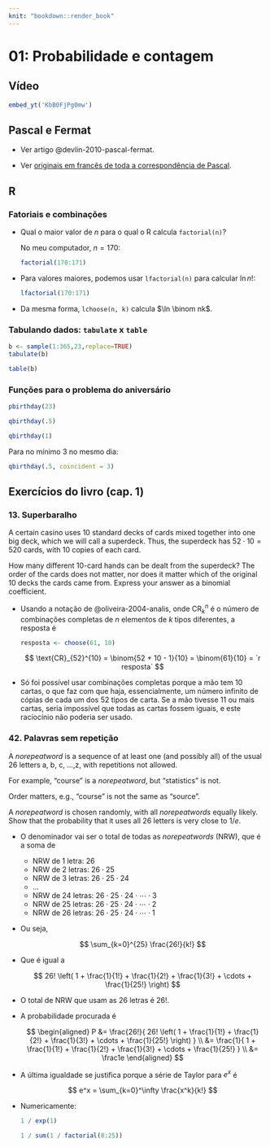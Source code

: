 ```yaml
---
knit: "bookdown::render_book"
---
```


# 01: Probabilidade e contagem {-}

## Vídeo {-}

```r
embed_yt('KbB0FjPg0mw')
```

## Pascal e Fermat {-}

* Ver artigo @devlin-2010-pascal-fermat.

* Ver [originais em francês de toda a correspondência de Pascal](https://gallica.bnf.fr/ark:/12148/bpt6k69975r.image.r=Blaise+Pascal.f233.langFR).

## R {-}

### Fatoriais e combinações {-}

* Qual o maior valor de $n$ para o qual o R calcula `factorial(n)`?

  No meu computador, $n = 170$:
  
    ```r
    factorial(170:171)
    ```
  
* Para valores maiores, podemos usar `lfactorial(n)` para calcular $\ln n!$:

    ```r
    lfactorial(170:171)
    ```

* Da mesma forma, `lchoose(n, k)` calcula $\ln \binom nk$.


### Tabulando dados: `tabulate` x `table` {-}

```r
b <- sample(1:365,23,replace=TRUE)
tabulate(b)
```

```r
table(b)
```


### Funções para o problema do aniversário {-}

```r
pbirthday(23)
```

```r
qbirthday(.5)
```

```r
qbirthday(1)
```

Para no mínimo $3$ no mesmo dia:

```r
qbirthday(.5, coincident = 3)
```


## Exercícios do livro (cap. 1) {-}

### 13. Superbaralho {-}

::: {.rmdbox latex=1}

A certain casino uses $10$ standard decks of cards mixed together into one big deck, which we will call a superdeck. Thus, the superdeck has $52 \cdot 10 = 520$ cards, with $10$ copies of each card. 

How many different $10$-card hands can be dealt from the superdeck? The order of the cards does not matter, nor does it matter which of the original $10$ decks the cards came from. Express your answer as a binomial coefficient.

:::

* Usando a notação de @oliveira-2004-analis, onde $\text{CR}_k^n$ é o número de combinações completas de $n$ elementos de $k$ tipos diferentes, a resposta é

    ```r
    resposta <- choose(61, 10)
    ```
  
  $$
  \text{CR}_{52}^{10} = \binom{52 + 10 - 1}{10} = \binom{61}{10} =
  `r resposta`
  $$

* Só foi possível usar combinações completas porque a mão tem $10$ cartas, o que faz com que haja, essencialmente, um [número infinito de cópias de cada um dos $52$ tipos de carta]{.hl}. Se a mão tivesse $11$ ou mais cartas, seria impossível que todas as cartas fossem iguais, e este raciocínio não poderia ser usado.


### 42. Palavras sem repetição {-}

::: {.rmdbox latex=1}

A *norepeatword* is a sequence of at least one (and possibly all) of the usual $26$ letters a, b, c, ...,z, with repetitions not allowed.

For example, “course” is a *norepeatword*, but “statistics” is not.

Order matters, e.g., “course” is not the same as “source”.

A *norepeatword* is chosen randomly, with all *norepeatwords* equally likely. Show that the probability that it uses all $26$ letters is very close to $1/e$.

:::

* O denominador vai ser o total de todas as *norepeatwords* (NRW), que é a soma de

  * NRW de $1$ letra: $26$
  * NRW de $2$ letras: $26 \cdot 25$
  * NRW de $3$ letras: $26 \cdot 25 \cdot 24$
  * $\dots$
  * NRW de $24$ letras: $26 \cdot 25 \cdot 24 \cdot \cdots \cdot 3$
  * NRW de $25$ letras: $26 \cdot 25 \cdot 24 \cdot \cdots \cdot 2$
  * NRW de $26$ letras: $26 \cdot 25 \cdot 24 \cdot \cdots \cdot 1$
  
* Ou seja,

  $$
  \sum_{k=0}^{25} \frac{26!}{k!}
  $$
  
* Que é igual a

  $$
  26! 
  \left( 
  1 + \frac{1}{1!} + \frac{1}{2!} + \frac{1}{3!} + \cdots + \frac{1}{25!} 
  \right)
  $$
  
* O total de NRW que usam as $26$ letras é $26!$.

* A probabilidade procurada é

  $$
  \begin{aligned}
  P 
  &= 
  \frac{26!}{
  26! 
  \left( 
  1 + \frac{1}{1!} + \frac{1}{2!} + \frac{1}{3!} + \cdots + \frac{1}{25!} 
  \right)
  } \\
  &=
  \frac{1}{
  1 + \frac{1}{1!} + \frac{1}{2!} + \frac{1}{3!} + \cdots + \frac{1}{25!} 
  } \\
  &= \frac1e
  \end{aligned}
  $$

* A última igualdade se justifica porque a série de Taylor para $e^x$ é

  $$
  e^x = \sum_{k=0}^\infty \frac{x^k}{k!}
  $$
  
* Numericamente:

    ```r
    1 / exp(1)
    ```

    ```r
    1 / sum(1 / factorial(0:25))
    ```

